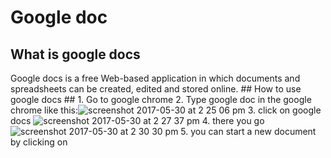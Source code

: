 # Google doc #
## What is google docs ##
Google docs is a free Web-based application in which documents and spreadsheets can be created, edited and stored online.
## How to use google docs ##
1. Go to google chrome
2. Type google doc in the google chrome like this:![screenshot 2017-05-30 at 2 25 06 pm](https://cloud.githubusercontent.com/assets/28161368/26598640/c426b6a6-452a-11e7-8b8a-e4cb030a038b.png)
3. click on google docs
![screenshot 2017-05-30 at 2 27 37 pm](https://cloud.githubusercontent.com/assets/28161368/26598758/2310cee0-452b-11e7-8a83-561416c090cc.png)
4. there you go 
![screenshot 2017-05-30 at 2 30 30 pm](https://cloud.githubusercontent.com/assets/28161368/26598941/aa1b45e6-452b-11e7-9ae7-c606f611c4ce.png)
5. you can start a new document by clicking on 
